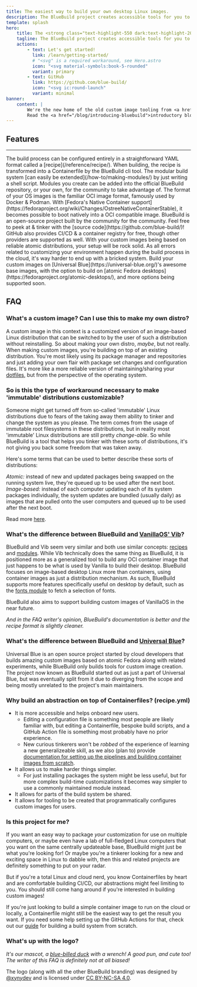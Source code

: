 ```yaml
---
title: The easiest way to build your own desktop Linux images.
description: The BlueBuild project creates accessible tools for you to create, configure & build custom images of atomic Fedora distributions.
template: splash
hero:
    title: The <strong class="text-highlight-550 dark:text-highlight-200">easiest</strong> way to build your own desktop Linux images.
    tagline: The BlueBuild project creates accessible tools for you to create, configure & build custom images of atomic Fedora distributions.
    actions:
        - text: Let's get started!
          link: /learn/getting-started/
          # "<svg" is a required workaround, see Hero.astro
          icon: "<svg material-symbols:book-5-rounded"
          variant: primary
        - text: GitHub
          link: https://github.com/blue-build/
          icon: "<svg ic:round-launch"
          variant: minimal
banner:
    content: |
        We're the new home of the old custom image tooling from <a href="https://universal-blue.org/">Universal Blue</a>.
        Read the <a href="/blog/introducing-bluebuild">introductory blog post!</a>
---
```



## Features

<hr class="opacity-0" />
<CardGrid stagger>
    <Card
        title="Easy configuration"
        icon="material-symbols:edit-outline-rounded"
    >
        The build process can be configured entirely in a straightforward YAML
        format called a [recipe](/reference/recipe/). When building, the recipe
        is transformed into a Containerfile by the BlueBuild cli tool.
    </Card>
    <Card title="Totally extensible" icon="material-symbols:extension-rounded">
        The modular build system [can easily be
        extended](/how-to/making-modules/) by just writing a shell script.
        Modules you create can be added into the official BlueBuild repository,
        or your own, for the community to take advantage of.
    </Card>
    <Card
        title="Based on well-known standards"
        icon="material-symbols:book-2-rounded"
    >
        The format of your OS images is the familiar OCI image format, famously
        used by Docker & Podman. With [Fedora's Native Container
        support](https://fedoraproject.org/wiki/Changes/OstreeNativeContainerStable),
        it becomes possible to boot natively into a OCI compatible image.
    </Card>
    <Card title="Free & open-source" icon="ri:open-source-fill">
        BlueBuild is an open-source project built by the community for the
        community. Feel free to peek at & tinker with the [source
        code](https://github.com/blue-build/)! GitHub also provides CI/CD & a
        container registry for free, though other providers are supported as
        well.
    </Card>
    <Card title="Effortless reliability" icon="ph:scales-bold">
        With your custom images being based on reliable atomic distributions,
        your setup will be rock solid. As all errors related to customizing your
        environment happen during the build process in the cloud, it's way
        harder to end up with a bricked system.
    </Card>
    <Card title="Build on the best" icon="material-symbols:stacks-rounded">
        Build your custom images on [Universal
        Blue](https://universal-blue.org/)'s awesome base images, with the option to
        build on [atomic Fedora
        desktops](https://fedoraproject.org/atomic-desktops/), and more options
        being supported soon.
    </Card>
</CardGrid>

## FAQ

### What's a custom image? Can I use this to make my own distro?

A custom image in this context is a customized version of an image-based Linux distribution that can be switched to by the user of such a distribution without reinstalling. So about making your own distro, _maybe_, but not really. When making custom images, you're building on top of an existing distribution. You're most likely using its package manager and repositories and just adding your own flair with package set changes and configuration files. It's more like a more reliable version of maintaining/sharing your [dotfiles](https://wiki.archlinux.org/title/Dotfiles), but from the perspective of the operating system.

### So is this the type of workaround necessary to make 'immutable' distributions customizable?

Someone might get turned off from so-called 'immutable' Linux distributions due to fears of the taking away them ability to tinker and change the system as you please. The term comes from the usage of immutable root filesystems in these distributions, but in reality most 'immutable' Linux distributions are still pretty _change-able_. So while BlueBuild is a tool that helps you tinker with these sorts of distributions, it's not giving you back some freedom that was taken away.

Here's some terms that can be used to better describe these sorts of distributions:

_Atomic:_ instead of new and updated packages being swapped on the running system live, they're queued up to be used after the next boot.  
_Image-based:_ instead of each computer updating each of its system packages individually, the system updates are bundled (usually daily) as images that are pulled onto the user computers and queued up to be used after the next boot.

Read more [here](https://blog.verbum.org/2020/08/22/immutable-%E2%86%92-reprovisionable-anti-hysteresis/?ref=blue-build.org).

### What's the difference between BlueBuild and [VanillaOS' Vib](https://vib.vanillaos.org/)?

BlueBuild and Vib seem very similar and both use similar concepts: [recipes](/reference/recipe/) and [modules](/reference/module/). While Vib technically does the same thing as BlueBuild, it is positioned more as a generalized tool to build any OCI container image that just happens to be what is used by Vanilla to build their desktop. BlueBuild focuses on image-based desktop Linux more than containers, using container images as just a distribution mechanism. As such, BlueBuild supports more features specifically useful on desktop by default, such as the [fonts module](/reference/modules/fonts/) to fetch a selection of fonts.

BlueBuild also aims to support building custom images of VanillaOS in the near future.

_And in the FAQ writer's opinion, BlueBuild's documentation is better and the recipe format is slightly cleaner._

### What's the difference between BlueBuild and [Universal Blue](https://universal-blue.org/)?

Universal Blue is an open source project started by cloud developers that builds amazing custom images based on atomic Fedora along with related experiments, while BlueBuild only builds tools for custom image creation.
The project now known as BlueBuild started out as just a part of Universal Blue, but was eventually split from it due to diverging from the scope and being mostly unrelated to the project's main maintainers.

### Why build an abstraction on top of Containerfiles? (recipe.yml)

-   It is more accessible and helps onboard new users.
    -   Editing a configuration file is something most people are likely familiar with, but editing a Containerfile, bespoke build scripts, and a GitHub Action file is something most probably have no prior experience.
    -   New curious tinkerers won't be _robbed_ of the experience of learning a new generalizeable skill, as we also (plan to) provide [documentation for setting up the pipelines and building container images from scratch](/how-to/from-scratch/).
-   It allows us to make harder things simpler.
    -   For just installing packages the system might be less useful, but for more complex build-time customizations it becomes way simpler to use a commonly maintained module instead.
-   It allows for parts of the build system be shared.
-   It allows for tooling to be created that programmatically configures custom images for users.

### Is this project for me?

If you want an easy way to package _your_ customization for use on multiple computers, or maybe even have a lab of full-fledged Linux computers that you want on the same centrally updateable base, BlueBuild might just be what you're looking for! Or maybe you're a tinkerer looking for a new and exciting space in Linux to dabble with, then this and related projects are definitely something to put on your radar.

But if you're a total Linux and cloud nerd, you know Containerfiles by heart and are comfortable building CI/CD, our abstractions might feel limiting to you. You should still come hang around if you're interested in building custom images!

If you're just looking to build a simple container image to run on the cloud or locally, a Containerfile might still be the easiest way to get the result you want. If you need some help setting up the GitHub Actions for that, check out our [guide](/how-to/from-scratch/) for building a build system from scratch.

### What's up with the logo?

_It's our mascot, a [blue-billed duck](https://en.wikipedia.org/wiki/Blue-billed_duck) with a wrench! A good pun, and cute too! The writer of this FAQ is definitely not at all biased!_

The logo (along with all the other BlueBuild branding) was designed by [@xynydev](https://github.com/xynydev) and is licensed under [CC BY-NC-SA 4.0](https://creativecommons.org/licenses/by-nc-sa/4.0/).
